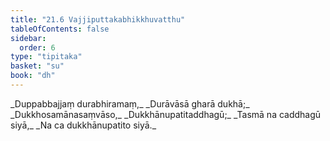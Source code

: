 ```yaml
---
title: "21.6 Vajjiputtakabhikkhuvatthu"
tableOfContents: false
sidebar:
  order: 6
type: "tipitaka"
basket: "su"
book: "dh"
---
```



<DynamicBreadcrumb />

<Division number="302" book="dh" bookNo="18" page="56">

<Paragraph number="325" type="verses" book="dh">
_Duppabbajjaṃ durabhiramaṃ,_  
_Durāvāsā gharā dukhā;_  
_Dukkhosamānasaṃvāso,_  
_Dukkhānupatitaddhagū;_  
_Tasmā na caddhagū siyā,_  
_Na ca dukkhānupatito siyā._
</Paragraph>
</Division>